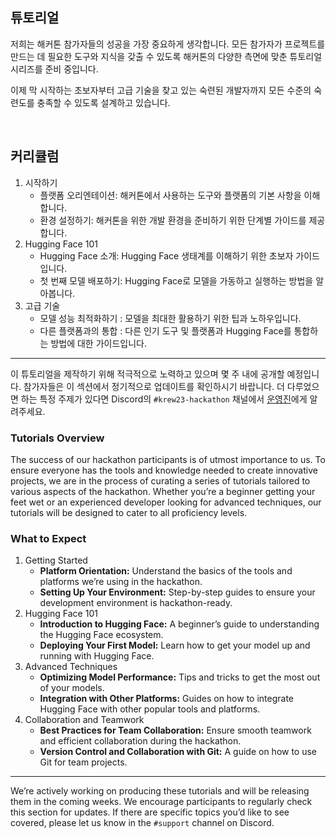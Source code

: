 ::: {.content-visible when-profile="korean"}
# 튜토리얼

저희는 해커톤 참가자들의 성공을 가장 중요하게 생각합니다. 모든 참가자가 프로젝트를 만드는 데 필요한 도구와 지식을 갖출 수 있도록 해커톤의 다양한 측면에 맞춘 튜토리얼 시리즈를 준비 중입니다.

이제 막 시작하는 초보자부터 고급 기술을 찾고 있는 숙련된 개발자까지 모든 수준의 숙련도를 충족할 수 있도록 설계하고 있습니다.

</br>

## 커리큘럼

1. 시작하기
   - 플랫폼 오리엔테이션: 해커톤에서 사용하는 도구와 플랫폼의 기본 사항을 이해합니다.
   - 환경 설정하기: 해커톤을 위한 개발 환경을 준비하기 위한 단계별 가이드를 제공합니다.

2. Hugging Face 101
   - Hugging Face 소개: Hugging Face 생태계를 이해하기 위한 초보자 가이드입니다.
   - 첫 번째 모델 배포하기: Hugging Face로 모델을 가동하고 실행하는 방법을 알아봅니다.

3. 고급 기술
   - 모델 성능 최적화하기 : 모델을 최대한 활용하기 위한 팁과 노하우입니다.
   - 다른 플랫폼과의 통합 : 다른 인기 도구 및 플랫폼과 Hugging Face를 통합하는 방법에 대한 가이드입니다.

---

이 튜토리얼을 제작하기 위해 적극적으로 노력하고 있으며 몇 주 내에 공개할 예정입니다. 참가자들은 이 섹션에서 정기적으로 업데이트를 확인하시기 바랍니다. 더 다루었으면 하는 특정 주제가 있다면 Discord의 `#krew23-hackathon` 채널에서 [운영진](https://pseudo-lab.github.io/huggingface-hackathon23/tutorials/discord.html#%EC%B5%9C%EC%8B%A0-%EC%86%8C%EC%8B%9D-%EB%B0%9B%EA%B8%B0)에게 알려주세요.
:::

::: {.content-visible when-profile="english"}
### Tutorials Overview

The success of our hackathon participants is of utmost importance to us. To ensure everyone has the tools and knowledge needed to create innovative projects, we are in the process of curating a series of tutorials tailored to various aspects of the hackathon. Whether you're a beginner getting your feet wet or an experienced developer looking for advanced techniques, our tutorials will be designed to cater to all proficiency levels.

### What to Expect

1. Getting Started
   - **Platform Orientation:** Understand the basics of the tools and platforms we're using in the hackathon.
   - **Setting Up Your Environment:** Step-by-step guides to ensure your development environment is hackathon-ready.

2. Hugging Face 101
   - **Introduction to Hugging Face:** A beginner's guide to understanding the Hugging Face ecosystem.
   - **Deploying Your First Model:** Learn how to get your model up and running with Hugging Face.

3. Advanced Techniques
   - **Optimizing Model Performance:** Tips and tricks to get the most out of your models.
   - **Integration with Other Platforms:** Guides on how to integrate Hugging Face with other popular tools and platforms.

4. Collaboration and Teamwork
   - **Best Practices for Team Collaboration:** Ensure smooth teamwork and efficient collaboration during the hackathon.
   - **Version Control and Collaboration with Git:** A guide on how to use Git for team projects.

---

We're actively working on producing these tutorials and will be releasing them in the coming weeks. We encourage participants to regularly check this section for updates. If there are specific topics you'd like to see covered, please let us know in the `#support` channel on Discord.
:::